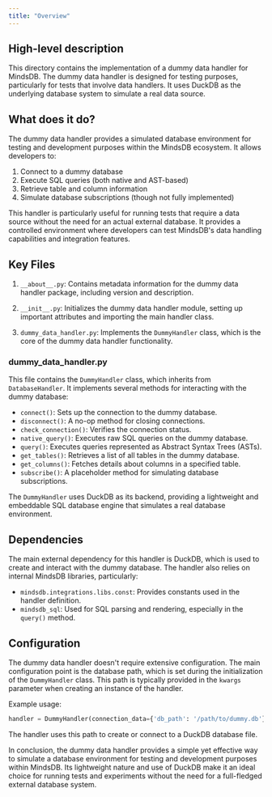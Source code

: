```yaml
---
title: "Overview"
---
```


## High-level description
This directory contains the implementation of a dummy data handler for MindsDB. The dummy data handler is designed for testing purposes, particularly for tests that involve data handlers. It uses DuckDB as the underlying database system to simulate a real data source.

## What does it do?
The dummy data handler provides a simulated database environment for testing and development purposes within the MindsDB ecosystem. It allows developers to:

1. Connect to a dummy database
2. Execute SQL queries (both native and AST-based)
3. Retrieve table and column information
4. Simulate database subscriptions (though not fully implemented)

This handler is particularly useful for running tests that require a data source without the need for an actual external database. It provides a controlled environment where developers can test MindsDB's data handling capabilities and integration features.

## Key Files

1. `__about__.py`: Contains metadata information for the dummy data handler package, including version and description.

2. `__init__.py`: Initializes the dummy data handler module, setting up important attributes and importing the main handler class.

3. `dummy_data_handler.py`: Implements the `DummyHandler` class, which is the core of the dummy data handler functionality.

### dummy_data_handler.py

This file contains the `DummyHandler` class, which inherits from `DatabaseHandler`. It implements several methods for interacting with the dummy database:

- `connect()`: Sets up the connection to the dummy database.
- `disconnect()`: A no-op method for closing connections.
- `check_connection()`: Verifies the connection status.
- `native_query()`: Executes raw SQL queries on the dummy database.
- `query()`: Executes queries represented as Abstract Syntax Trees (ASTs).
- `get_tables()`: Retrieves a list of all tables in the dummy database.
- `get_columns()`: Fetches details about columns in a specified table.
- `subscribe()`: A placeholder method for simulating database subscriptions.

The `DummyHandler` uses DuckDB as its backend, providing a lightweight and embeddable SQL database engine that simulates a real database environment.

## Dependencies
The main external dependency for this handler is DuckDB, which is used to create and interact with the dummy database. The handler also relies on internal MindsDB libraries, particularly:

- `mindsdb.integrations.libs.const`: Provides constants used in the handler definition.
- `mindsdb_sql`: Used for SQL parsing and rendering, especially in the `query()` method.

## Configuration
The dummy data handler doesn't require extensive configuration. The main configuration point is the database path, which is set during the initialization of the `DummyHandler` class. This path is typically provided in the `kwargs` parameter when creating an instance of the handler.

Example usage:
```python
handler = DummyHandler(connection_data={'db_path': '/path/to/dummy.db'})
```

The handler uses this path to create or connect to a DuckDB database file.

In conclusion, the dummy data handler provides a simple yet effective way to simulate a database environment for testing and development purposes within MindsDB. Its lightweight nature and use of DuckDB make it an ideal choice for running tests and experiments without the need for a full-fledged external database system.